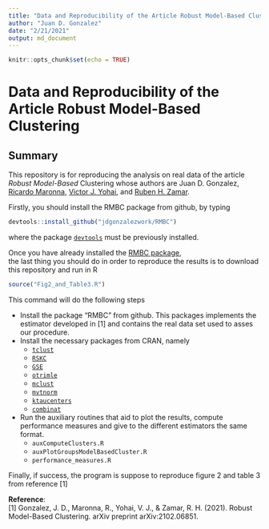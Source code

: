 ```yaml
---
title: "Data and Reproducibility of the Article Robust Model-Based Clustering"
author: "Juan D. Gonzalez"
date: "2/21/2021"
output: md_document
---
```


```r
knitr::opts_chunk$set(echo = TRUE)
```

# Data and Reproducibility of the Article Robust Model-Based Clustering

## Summary

This repository is for reproducing the analysis on real data of the article
_Robust Model-Based_ Clustering whose authors are Juan D. Gonzalez, [Ricardo Maronna](https://scholar.google.com/citations?user=Cqa77SYAAAAJ&hl=en), 
[Victor J. Yohai](https://scholar.google.com/citations?user=fBUfRqcAAAAJ&hl=en), and [Ruben H. Zamar](https://scholar.google.ca/citations?user=XgRp4HUAAAAJ&hl=en). 

Firstly, you should install the RMBC package from github, by typing  
``` r
devtools::install_github("jdgonzalezwork/RMBC")
``` 
where the package [`devtools`](https://cran.r-project.org/web/packages/devtools/index.html) must be previously installed. 

Once you have already installed the [RMBC package](https://github.com/jdgonzalezwork/RMBC/),  
the last thing you should do in order to reproduce the results is to download 
this repository and run in R

```r
source("Fig2_and_Table3.R")
```
This command will do the following steps

* Install the package "RMBC" from github. This packages implements the estimator 
developed in [1] and contains the real data set used to asses our procedure. 
* Install the necessary packages from CRAN, namely
  * [`tclust`](https://cran.r-project.org/web/packages/tclust/index.html)
  * [`RSKC`](https://cran.r-project.org/web/packages/RSKC/index.html)
  * [`GSE`](https://cran.r-project.org/web/packages/GSE/index.html)
  * [`otrimle`](https://cran.r-project.org/web/packages/otrimle/index.html)
  * [`mclust`](https://cran.r-project.org/web/packages/mclust/index.html)
  * [`mvtnorm`](https://cran.r-project.org/web/packages/mvtnorm/index.html)
  * [`ktaucenters`](https://cran.r-project.org/web/packages/ktaucenters/index.html)
  * [`combinat`](https://cran.r-project.org/web/packages/combinat/index.html)
* Run the  auxiliary routines that aid to plot the results, compute performance measures and 
  give to the different estimators the same format. 
  * `auxComputeClusters.R`
  * `auxPlotGroupsModelBasedCluster.R`
  * `performance_measures.R`

Finally, if success, the program is suppose to reproduce figure 2 and table 3 from reference [1] 
  
**Reference**:   
[1] Gonzalez, J. D., Maronna, R., Yohai, V. J., & Zamar, R. H. (2021). Robust Model-Based Clustering. arXiv preprint arXiv:2102.06851.

